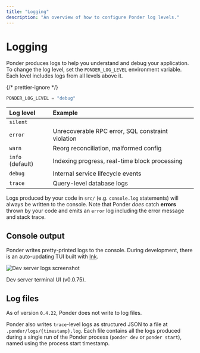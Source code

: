 ```yaml
---
title: "Logging"
description: "An overview of how to configure Ponder log levels."
---
```



# Logging

Ponder produces logs to help you understand and debug your application. To change the log level, set the `PONDER_LOG_LEVEL` environment variable. Each level includes logs from all levels above it.

{/* prettier-ignore */}
```js filename=".env.local"
PONDER_LOG_LEVEL = "debug"
```

| Log level        | Example                                           |
| :--------------- | :------------------------------------------------ |
| `silent`         |                                                   |
| `error`          | Unrecoverable RPC error, SQL constraint violation |
| `warn`           | Reorg reconciliation, malformed config            |
| `info` (default) | Indexing progress, real-time block processing     |
| `debug`          | Internal service lifecycle events                 |
| `trace`          | Query-level database logs                         |

Logs produced by your code in `src/` (e.g. `console.log` statements) will always be written to the console. Note that Ponder _does_ catch **errors** thrown by your code and emits an `error` log including the error message and stack trace.

## Console output

Ponder writes pretty-printed logs to the console. During development, there is an auto-updating TUI built with [Ink](https://github.com/vadimdemedes/ink).

![Dev server logs screenshot](/logs.gif)

<div className="caption">Dev server terminal UI (v0.0.75).</div>

## Log files

<Callout>As of version `0.4.22`, Ponder does not write to log files.</Callout>

Ponder also writes `trace`-level logs as structured JSON to a file at `.ponder/logs/{timestamp}.log`. Each file contains all the logs produced during a single run of the Ponder process (`ponder dev` or `ponder start`), named using the process start timestamp.
